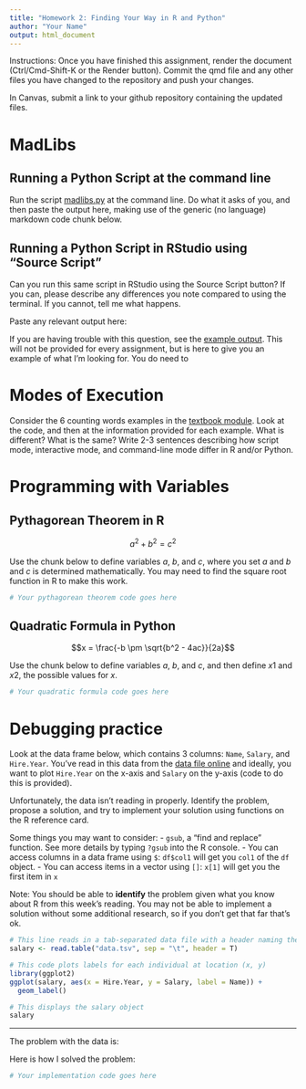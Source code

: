 ```yaml
---
title: "Homework 2: Finding Your Way in R and Python"
author: "Your Name"
output: html_document
---
```


Instructions: Once you have finished this assignment, render the document (Ctrl/Cmd-Shift-K or the Render button). Commit the qmd file and any other files you have changed to the repository and push your changes.

In Canvas, submit a link to your github repository containing the updated files.

# MadLibs

## Running a Python Script at the command line

Run the script [madlibs.py](madlibs.py) at the command line. Do what it asks of you, and then paste the output here, making use of the generic (no language) markdown code chunk below.

## Running a Python Script in RStudio using "Source Script"

Can you run this same script in RStudio using the Source Script button? If you can, please describe any differences you note compared to using the terminal. If you cannot, tell me what happens.

Paste any relevant output here:

If you are having trouble with this question, see the [example output](02-FindingYourWay-example-solution.qmd). This will not be provided for every assignment, but is here to give you an example of what I'm looking for. You do need to

# Modes of Execution

Consider the 6 counting words examples in the [textbook module](https://srvanderplas.github.io/unl-stat850/intro-prog.html#counting-words-ex). Look at the code, and then at the information provided for each example. What is different? What is the same? Write 2-3 sentences describing how script mode, interactive mode, and command-line mode differ in R and/or Python.

# Programming with Variables

## Pythagorean Theorem in R

$$a^2 + b^2 = c^2$$

Use the chunk below to define variables $a$, $b$, and $c$, where you set $a$ and $b$ and $c$ is determined mathematically. You may need to find the square root function in R to make this work.

```r
# Your pythagorean theorem code goes here

```

## Quadratic Formula in Python

$$x = \frac{-b \pm \sqrt{b^2 - 4ac}}{2a}$$

Use the chunk below to define variables $a$, $b$, and $c$, and then define $x1$ and $x2$, the possible values for $x$.

```python
# Your quadratic formula code goes here

```

# Debugging practice

Look at the data frame below, which contains 3 columns: `Name`, `Salary`, and `Hire.Year`. You've read in this data from the [data file online](https://srvanderplas.github.io/stat151-homework/3-data.tsv) and ideally, you want to plot `Hire.Year` on the x-axis and `Salary` on the y-axis (code to do this is provided).

Unfortunately, the data isn't reading in properly. Identify the problem, propose a solution, and try to implement your solution using functions on the R reference card.

Some things you may want to consider: - `gsub`, a "find and replace" function. See more details by typing `?gsub` into the R console. - You can access columns in a data frame using `$`: `df$col1` will get you `col1` of the `df` object. - You can access items in a vector using `[]`: `x[1]` will get you the first item in `x`

Note: You should be able to **identify** the problem given what you know about R from this week's reading. You may not be able to implement a solution without some additional research, so if you don't get that far that's ok.

```r
# This line reads in a tab-separated data file with a header naming the columns
salary <- read.table("data.tsv", sep = "\t", header = T)

# This code plots labels for each individual at location (x, y)
library(ggplot2)
ggplot(salary, aes(x = Hire.Year, y = Salary, label = Name)) + 
  geom_label()

# This displays the salary object
salary
```

------------------------------------------------------------------------

The problem with the data is:

Here is how I solved the problem:

```r
# Your implementation code goes here

```
